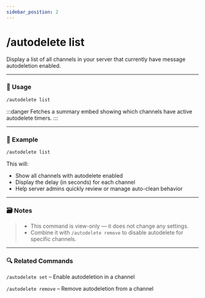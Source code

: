 ```yaml
---
sidebar_position: 2
---
```


# /autodelete list 

Display a list of all channels in your server that currently have message autodeletion enabled.

<hr className="md-divider-gradient" />

### 💬 Usage
```bash
/autodelete list
```
:::danger
Fetches a summary embed showing which channels have active autodelete timers.
:::

<hr className="md-divider-gradient" />

### 📌 Example
```bash
/autodelete list
```
This will:
- Show all channels with autodelete enabled
- Display the delay (in seconds) for each channel
- Help server admins quickly review or manage auto-clean behavior

<hr className="md-divider-gradient" />

### 🗃️ Notes
> - This command is view-only — it does not change any settings.
> - Combine it with `/autodelete remove` to disable autodelete for specific channels.

<hr className="md-divider-gradient" />

### 🔍 Related Commands
`/autodelete set` – Enable autodeletion in a channel

`/autodelete remove` – Remove autodeletion from a channel